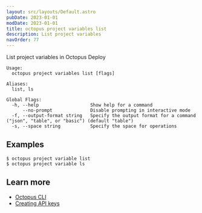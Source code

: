 ```yaml
---
layout: src/layouts/Default.astro
pubDate: 2023-01-01
modDate: 2023-01-01
title: octopus project variables list
description: List project variables
navOrder: 77
---
```


List project variables in Octopus Deploy

```
Usage:
  octopus project variables list [flags]

Aliases:
  list, ls

Global Flags:
  -h, --help                   Show help for a command
      --no-prompt              Disable prompting in interactive mode
  -f, --output-format string   Specify the output format for a command ("json", "table", or "basic") (default "table")
  -s, --space string           Specify the space for operations

```

## Examples

<SamplesInstance />

```
$ octopus project variable list
$ octopus project variable ls
```

## Learn more

- [Octopus CLI](/docs/octopus-rest-api/cli)
- [Creating API keys](/docs/octopus-rest-api/how-to-create-an-api-key)